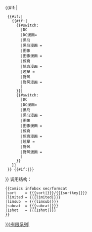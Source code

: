 {{#if:{{{sort|}}}|
  {{#if:{{{limited|}}}|
    {{#if:{{{limsub|}}}|
      {{#switch: {{{limsub|}}}
        |DC
        |DC漫画= [[Category:DC漫画有限系列|{{{sort|}}}]]
        |黑马
        |黑马漫画 = [[Category:黑马漫画有限系列|{{{sort|}}}]]
        |图像
        |图像漫画 = [[Category:图像漫画有限系列|{{{sort|}}}]]
        |惊奇
        |惊奇漫画 = [[Category:惊奇漫画有限系列|{{{sort|}}}]]
        |眩晕 = [[Category:眩晕有限系列|{{{sort|}}}]]
        |野风
        |野风漫画 = [[Category:野风漫画有限系列|{{{sort|}}}]]
        |[[Category:{{{limsub|}}}有限系列|{{{sort|}}}]]
      }}|
      {{#switch: {{{subcat|}}}
        |DC
        |DC漫画= [[Category:DC漫画有限系列|{{{sort|}}}]]
        |黑马
        |黑马漫画 = [[Category:黑马漫画有限系列|{{{sort|}}}]]
        |图像
        |图像漫画 = [[Category:图像漫画有限系列|{{{sort|}}}]]
        |惊奇
        |惊奇漫画 = [[Category:惊奇漫画有限系列|{{{sort|}}}]]
        |眩晕 = [[Category:眩晕有限系列|{{{sort|}}}]]
        |野风
        |野风漫画 = [[Category:野风漫画有限系列|{{{sort|}}}]]
        |[[Category:漫画书有限系列|{{{sort|}}}]]
      }}
    }}
  }}<!--
-->{{#if:{{{1shot|}}}|[[Category:单期漫画作品|{{{sort|}}}]]}}
}}<noinclude>
调用结构：

<pre>
{{Comics infobox sec/formcat
|sort    = {{{sort|}}}/{{{sortkey|}}}
|limited = {{{limited|}}}
|limsub  = {{{limsub|}}}
|subcat  = {{{subcat|}}}
|1shot   = {{{1shot|}}}
}}
</pre>
</noinclude>